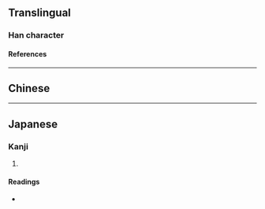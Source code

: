 {{character info/new}}
==Translingual==

===Han character===
{{Han char|rn=60|rad=彳|as=07|sn=10|four=21221|canj=HOYLH|ids=⿰彳步}}

====References====
{{Han ref|kx=0367.100|dkj=10109|dj=0690.090|hdz=20825.010|uh=5F8F}}

----

==Chinese==
{{zh-see|陟|v}}

----

==Japanese==

===Kanji===
{{ja-kanji|grade=|rs=彳07}}

# {{defn|lang=ja|sort=彳07}}

====Readings====
* {{ja-readings|on=[[ちょく]] (choku)|kun=[[のぼる]] (noboru)}}